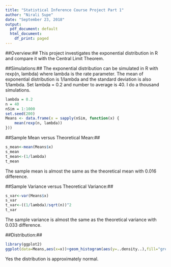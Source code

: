 ```yaml
---
title: "Statistical Inference Course Project Part 1"
author: "Nirali Supe"
date: "September 23, 2018"
output:
  pdf_document: default
  html_document:
    df_print: paged
---
```


##Overview:##
This project investigates the exponential distribution in R and compare it with the Central Limit Theorem.

##Simulations:##
The exponential distribution can be simulated in R with rexp(n, lambda) where lambda is the rate parameter. The mean of exponential distribution is 1/lambda and the standard deviation is also 1/lambda. Set lambda = 0.2 and number to average is 40. I do a thousand simulations.

```r
lambda = 0.2
n = 40
nSim = 1:1000
set.seed(200)
Means <- data.frame(x = sapply(nSim, function(x) {
    mean(rexp(n, lambda))
}))
```
##Sample Mean versus Theoretical Mean:##
```r
s_mean<-mean(Means$x)
s_mean
t_mean<-(1/lambda)
t_mean
```
The sample mean is almost the same as the theoretical mean with 0.016 difference.

##Sample Variance versus Theoretical Variance:##
```r
s_var<-var(Means$x)
s_var
t_var<-((1/lambda)/sqrt(n))^2
t_var
```
The sample variance is almost the same as the theoretical variance with 0.033 difference.

##Distribution:##
```r
library(ggplot2)
ggplot(data=Means,aes(x=x))+geom_histogram(aes(y=..density..),fill="green",binwidth=0.1,color="grey")+stat_function(fun=dnorm,args=list(mean=5,sd=sd(Means$x)))
```

Yes the distribution is approximately normal.
